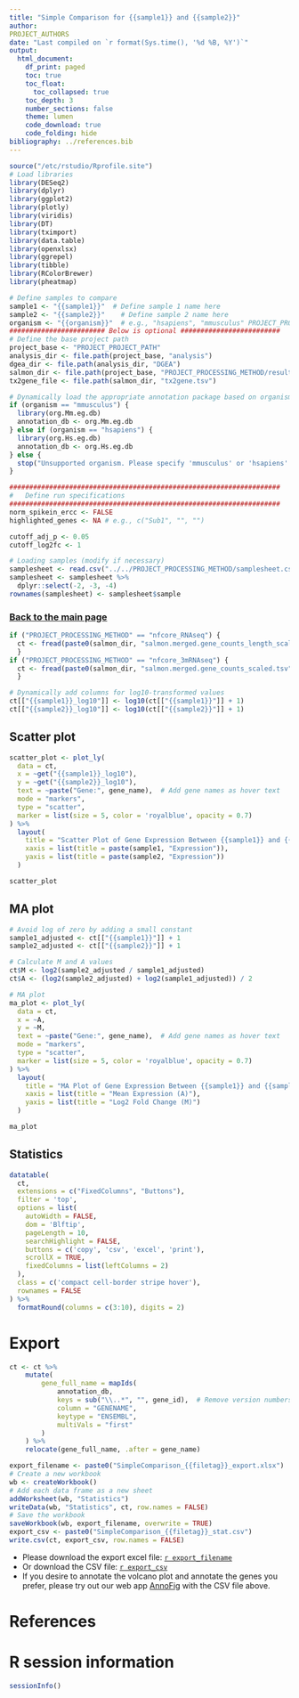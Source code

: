 ```yaml
---
title: "Simple Comparison for {{sample1}} and {{sample2}}"
author:
PROJECT_AUTHORS
date: "Last compiled on `r format(Sys.time(), '%d %B, %Y')`"
output:
  html_document:
    df_print: paged
    toc: true
    toc_float:
      toc_collapsed: true
    toc_depth: 3
    number_sections: false
    theme: lumen
    code_download: true
    code_folding: hide
bibliography: ../references.bib
---
```


```r
source("/etc/rstudio/Rprofile.site")
# Load libraries
library(DESeq2)
library(dplyr)
library(ggplot2)
library(plotly)
library(viridis) 
library(DT)
library(tximport)
library(data.table)
library(openxlsx)
library(ggrepel)
library(tibble)
library(RColorBrewer)
library(pheatmap)

# Define samples to compare
sample1 <- "{{sample1}}"  # Define sample 1 name here
sample2 <- "{{sample2}}"    # Define sample 2 name here
organism <- "{{organism}}"  # e.g., "hsapiens", "mmusculus" PROJECT_PROCESSING_ORGANISM
######################## Below is optional #########################
# Define the base project path
project_base <- "PROJECT_PROJECT_PATH"
analysis_dir <- file.path(project_base, "analysis")
dgea_dir <- file.path(analysis_dir, "DGEA")
salmon_dir <- file.path(project_base, "PROJECT_PROCESSING_METHOD/results/star_salmon/")
tx2gene_file <- file.path(salmon_dir, "tx2gene.tsv")

# Dynamically load the appropriate annotation package based on organism
if (organism == "mmusculus") {
  library(org.Mm.eg.db)
  annotation_db <- org.Mm.eg.db
} else if (organism == "hsapiens") {
  library(org.Hs.eg.db)
  annotation_db <- org.Hs.eg.db
} else {
  stop("Unsupported organism. Please specify 'mmusculus' or 'hsapiens'.")
}

####################################################################
#   Define run specifications
####################################################################
norm_spikein_ercc <- FALSE
highlighted_genes <- NA # e.g., c("Sub1", "", "")

cutoff_adj_p <- 0.05
cutoff_log2fc <- 1

# Loading samples (modify if necessary)
samplesheet <- read.csv("../../PROJECT_PROCESSING_METHOD/samplesheet.csv")
samplesheet <- samplesheet %>%
  dplyr::select(-2, -3, -4)
rownames(samplesheet) <- samplesheet$sample
```

### [Back to the main page](../Analysis_Report_RNAseq.html)

```r
if ("PROJECT_PROCESSING_METHOD" == "nfcore_RNAseq") {
  ct <- fread(paste0(salmon_dir, "salmon.merged.gene_counts_length_scaled.tsv"))
  }
if ("PROJECT_PROCESSING_METHOD" == "nfcore_3mRNAseq") {
  ct <- fread(paste0(salmon_dir, "salmon.merged.gene_counts_scaled.tsv"))
  }

# Dynamically add columns for log10-transformed values
ct[["{{sample1}}_log10"]] <- log10(ct[["{{sample1}}"]] + 1)
ct[["{{sample2}}_log10"]] <- log10(ct[["{{sample2}}"]] + 1)
```

## Scatter plot

```r
scatter_plot <- plot_ly(
  data = ct,
  x = ~get("{{sample1}}_log10"),
  y = ~get("{{sample2}}_log10"),
  text = ~paste("Gene:", gene_name),  # Add gene names as hover text
  mode = "markers",
  type = "scatter",
  marker = list(size = 5, color = 'royalblue', opacity = 0.7)
) %>%
  layout(
    title = "Scatter Plot of Gene Expression Between {{sample1}} and {{sample2}}",
    xaxis = list(title = paste(sample1, "Expression")),
    yaxis = list(title = paste(sample2, "Expression"))
  )

scatter_plot
```

## MA plot

```r
# Avoid log of zero by adding a small constant
sample1_adjusted <- ct[["{{sample1}}"]] + 1
sample2_adjusted <- ct[["{{sample2}}"]] + 1

# Calculate M and A values
ct$M <- log2(sample2_adjusted / sample1_adjusted)
ct$A <- (log2(sample2_adjusted) + log2(sample1_adjusted)) / 2

# MA plot
ma_plot <- plot_ly(
  data = ct,
  x = ~A,
  y = ~M,
  text = ~paste("Gene:", gene_name),  # Add gene names as hover text
  mode = "markers",
  type = "scatter",
  marker = list(size = 5, color = 'royalblue', opacity = 0.7)
) %>%
  layout(
    title = "MA Plot of Gene Expression Between {{sample1}} and {{sample2}}",
    xaxis = list(title = "Mean Expression (A)"),
    yaxis = list(title = "Log2 Fold Change (M)")
  )

ma_plot
```

## Statistics

```r
datatable(
  ct,
  extensions = c("FixedColumns", "Buttons"),
  filter = 'top',
  options = list(
    autoWidth = FALSE,
    dom = 'Blftip',
    pageLength = 10,
    searchHighlight = FALSE,
    buttons = c('copy', 'csv', 'excel', 'print'),
    scrollX = TRUE,
    fixedColumns = list(leftColumns = 2)
  ),
  class = c('compact cell-border stripe hover'),
  rownames = FALSE
) %>%
  formatRound(columns = c(3:10), digits = 2)
```

# Export

```r
ct <- ct %>%
    mutate(
        gene_full_name = mapIds(
            annotation_db,
            keys = sub("\\..*", "", gene_id),  # Remove version numbers if present
            column = "GENENAME",
            keytype = "ENSEMBL",
            multiVals = "first"
        )
    ) %>%
    relocate(gene_full_name, .after = gene_name)

export_filename <- paste0("SimpleComparison_{{filetag}}_export.xlsx")
# Create a new workbook
wb <- createWorkbook()
# Add each data frame as a new sheet
addWorksheet(wb, "Statistics")
writeData(wb, "Statistics", ct, row.names = FALSE)
# Save the workbook
saveWorkbook(wb, export_filename, overwrite = TRUE)
export_csv <- paste0("SimpleComparison_{{filetag}}_stat.csv")
write.csv(ct, export_csv, row.names = FALSE)
```

- Please download the export excel file: [`r export_filename`](`r export_filename`)
- Or download the CSV file: [`r export_csv`](`r export_csv`)
- If you desire to annotate the volcano plot and annotate the genes you prefer, please try out our web app [AnnoFig](https://genomics.rwth-aachen.de/annofig/) with the CSV file above.

# References

<div id="refs"></div>

# R session information

```r
sessionInfo()
```